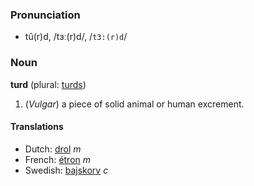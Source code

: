 ===Pronunciation===
*tû(r)d, /tɜː(r)d/, /<tt>t3:(r)d</tt>/

===Noun===
'''turd''' (plural: [[turds]])

#(''Vulgar'') a piece of solid animal or human excrement.

====Translations====
*Dutch: [[drol]] ''m''
*French: [[étron]] ''m''
*Swedish: [[bajskorv]] ''c''